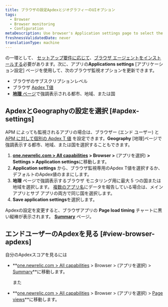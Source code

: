 ```yaml
---
title: ブラウザの設定ApdexとジオグラフィーのUIオプション
tags:
  - Browser
  - Browser monitoring
  - Configuration
metaDescription: Use browser's Application settings page to select the end-user Apdex value and geographical locations.
freshnessValidatedDate: never
translationType: machine
---
```


の一環として、 <InlinePopover type="browser"/>[セットアップ要件に応じて](/docs/browser/new-relic-browser/welcome-new-relic-browser/compatibility-requirements)、[ブラウザ エージェントをインストールする](/docs/browser/new-relic-browser/installation/install-new-relic-browser-agent)必要があります。次に、アプリの**Applications settings** \[アプリケーション設定] ページを使用して、次のブラウザ監視オプションを更新できます。

* ブラウザのサブスクリプションレベル
* ブラウザ [Apdex T値](/docs/apm/new-relic-apm/apdex/apdex-measuring-user-satisfaction)
* [**地理** ページ](/docs/browser/new-relic-browser/browser-pro-features/filterable-geography-webpage-metrics-location)で強調表示される都市、地域、または国

## ApdexとGeographyの設定を選択 [#apdex-settings]

APM によっても監視されるアプリの場合は、ブラウザー (エンド ユーザー) と[ APM](/docs/apm/new-relic-apm/apdex/apdex-measure-user-satisfaction/#apm-apdex)[ に対して個別の Apdex T 値](/docs/apm/new-relic-apm/apdex/apdex-measuring-user-satisfaction) を設定できます。**Geography** \[地理]ページで強調表示する都市、地域、または国を選択することもできます。

1. **[one.newrelic.com > All capabilities](https://one.newrelic.com/all-capabilities) > Browser >** (アプリを選択) **> Settings > Application settings**に移動します。
2. **Application settings** から、ブラウザ監視専用のApdex T値を選択するか、デフォルトのApdex値のままにします。
3. **地理** ページで強調表示するブラウザ モニタリング用に最大 5 つの国または地域を選択します。 [複数のアプリ名](/docs/agents/manage-apm-agents/app-naming/use-multiple-names-app)にデータを報告している場合は、メイン アプリとサブ アプリの両方で同じ国を選択します。
4. **Save application settings**を選択します。

Apdexの設定を変更すると、ブラウザアプリの **Page load timing** チャートに黒い縦棒が表示されます。 **[Summary](/docs/browser/new-relic-browser/getting-started/browser-overview-website-performance-glance)** ページ。

## エンドユーザーのApdexを見る [#view-browser-apdexs]

自分のApdexスコアを見るには

* **[one.newrelic.com > All capabilities](https://one.newrelic.com/all-capabilities) > Browser > (アプリを選択) > [Summary](/docs/browser/new-relic-browser/getting-started/browser-overview-website-performance-glance)**に移動します。

  また

* **[one.newrelic.com > All capabilities](https://one.newrelic.com/all-capabilities) > Browser > (アプリを選択) > [Page views](/docs/browser/new-relic-browser/additional-standard-features/page-views-understanding-your-sites-popularity)**に移動します。